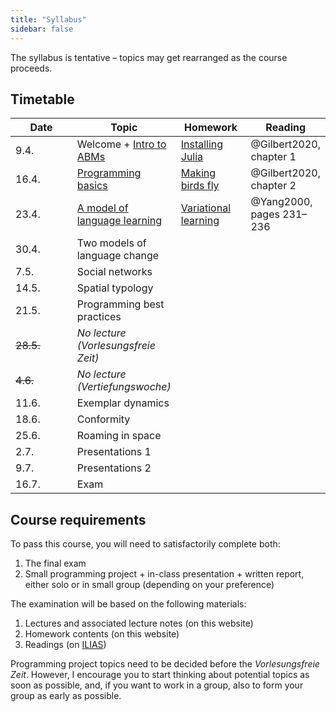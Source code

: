 ```yaml
---
title: "Syllabus"
sidebar: false
---
```


::: {.callout-note}
The syllabus is tentative -- topics may get rearranged as the course proceeds.
:::


## Timetable

| Date    | Topic    | Homework | Reading |
|---------|---------|--------|-------|
| 9.4.		| Welcome + [Intro to ABMs](lectures/intro.qmd)					| [Installing Julia](homework/installing-julia.qmd) | @Gilbert2020, chapter 1 |
| 16.4.		| [Programming basics](lectures/basics.qmd) | [Making birds fly](homework/fly.qmd) | @Gilbert2020, chapter 2 |
| 23.4.		|	[A model of language learning](lectures/learning.qmd) | [Variational learning](homework/vl.qmd) | @Yang2000, pages 231--236 |
| 30.4.		|	Two models of language change				| | |
| 7.5.		|	Social networks				| | |
| 14.5.		|	Spatial typology				| | |
| 21.5.		|	Programming best practices				| | |
| ~~28.5.~~ | *No lecture (Vorlesungsfreie Zeit)*					| | |
| ~~4.6.~~  |	*No lecture (Vertiefungswoche)*				| | |
| 11.6.		| Exemplar dynamics				| | |
| 18.6.		|	Conformity				| | |
| 25.6.		|	Roaming in space				| | |
| 2.7.		| Presentations 1					| | |
| 9.7.		|	Presentations 2				| | |
| 16.7.		| Exam					| | |


## Course requirements

To pass this course, you will need to satisfactorily complete both:

1. The final exam
1. Small programming project + in-class presentation + written report, either solo or in small group (depending on your preference)

The examination will be based on the following materials:

1. Lectures and associated lecture notes (on this website)
1. Homework contents (on this website)
1. Readings (on [ILIAS](https://ilias.uni-konstanz.de/goto_ILIASKONSTANZ_crs_1712980.html))

Programming project topics need to be decided before the *Vorlesungsfreie Zeit*. However, I encourage you to start thinking about potential topics as soon as possible, and, if you want to work in a group, also to form your group as early as possible.
